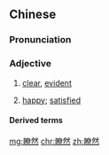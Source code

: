 {{also|了然}}
==Chinese==
{{zh-forms|s=了然|t2=了然}}

===Pronunciation===
{{zh-pron
|m=liǎorán
|m-s=niao3ran2
|c=liu5 jin4
|cat=a
}}

===Adjective===
{{zh-adj}}

# [[clear]], [[evident]]
# {{lb|zh|Sichuan}} [[happy]]; [[satisfied]]

====Derived terms====
{{zh-der|一目瞭然}}

[[mg:瞭然]]
[[chr:瞭然]]
[[zh:瞭然]]
